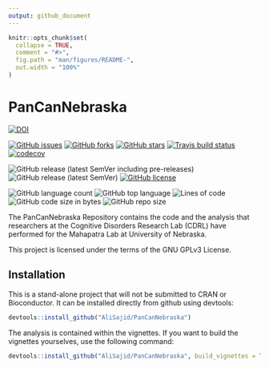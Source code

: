 ```yaml
---
output: github_document
---
```


<!-- README.md is generated from README.Rmd. Please edit that file -->

```r
knitr::opts_chunk$set(
  collapse = TRUE,
  comment = "#>",
  fig.path = "man/figures/README-",
  out.width = "100%"
)
```

# PanCanNebraska

<!-- badges: start -->
[![DOI](https://zenodo.org/badge/318059884.svg)](https://zenodo.org/badge/latestdoi/318059884)

[![GitHub issues](https://img.shields.io/github/issues/AliSajid/PanCanNebraska)](https://github.com/AliSajid/PanCanNebraska/issues)
[![GitHub forks](https://img.shields.io/github/forks/AliSajid/PanCanNebraska)](https://github.com/AliSajid/PanCanNebraska/network)
[![GitHub stars](https://img.shields.io/github/stars/AliSajid/PanCanNebraska)](https://github.com/AliSajid/PanCanNebraska/stargazers)
[![Travis build status](https://travis-ci.com/AliSajid/PanCanNebraska.svg?branch=main)](https://travis-ci.com/AliSajid/PanCanNebraska)
[![codecov](https://codecov.io/gh/AliSajid/PanCanNebraska/branch/main/graph/badge.svg?token=HP1VFCRZ0M)]()

![GitHub release (latest SemVer including pre-releases)](https://img.shields.io/github/v/release/AliSajid/PanCanNebraska?include_prereleases&label=latest-release)
![GitHub release (latest SemVer)](https://img.shields.io/github/v/release/AliSajid/PanCanNebraska?label=latest-stable)
[![GitHub license](https://img.shields.io/github/license/AliSajid/PanCanNebraska)](https://github.com/AliSajid/PanCanNebraska/blob/main/LICENSE)

![GitHub language count](https://img.shields.io/github/languages/count/AliSajid/PanCanNebraska)
![GitHub top language](https://img.shields.io/github/languages/top/AliSajid/PanCanNebraska)
![Lines of code](https://img.shields.io/tokei/lines/github/AliSajid/PanCanNebraska)
![GitHub code size in bytes](https://img.shields.io/github/languages/code-size/AliSajid/PanCanNebraska)
![GitHub repo size](https://img.shields.io/github/repo-size/AliSajid/PanCanNebraska)

<!-- badges: end -->

The PanCanNebraska Repository contains the code and the analysis that researchers at
the Cognitive Disorders Research Lab (CDRL) have performed for the Mahapatra Lab
at University of Nebraska.

This project is licensed under the terms of the GNU GPLv3 License.

## Installation

This is a stand-alone project that will not be submitted to CRAN or Bioconductor.
It can be installed directly from github using devtools:

``` r
devtools::install_github("AliSajid/PanCanNebraska")
```

The analysis is contained within the vignettes. If you want to build the vignettes
yourselves, use the following command:

``` r
devtools::install_github("AliSajid/PanCanNebraska", build_vignettes = TRUE)
```
